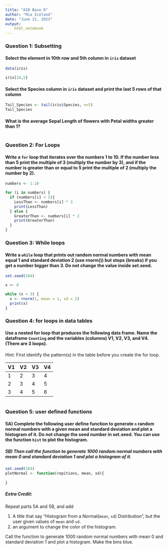 ```yaml
---
title: "A10 Base R"
author: "Mia Iceland"
date: "June 21, 2023"
output: 
    html_notebook
---
```


### Question 1: Subsetting

#### Select the element in 10th row and 5th column in `iris` dataset

```r
data(iris)

iris[10,5]

```


#### Select the Species column in `iris` dataset and print the last 5 rows of that column
```r

Tail_Species <- tail(iris$Species, n=5)
Tail_Species

```


#### What is the average Sepal Length of flowers with Petal widths greater than 1? 

```r



```

### Question 2: For Loops

#### Write a `for` loop that iterates over the numbers 1 to 10. If the number less than 5 print the multiple of 3 (multiply the number by 3), and if the number is greater than or equal to 5 print the multiple of 2 (multiply the number by 2). 

```r

numbers <- 1:10

for (i in numbers) {
  if (numbers[i] < 5){
    LessThan <- numbers[i] * 3
    print(LessThan)
  } else {
    GreaterThan <- numbers[i] * 2
    print(GreaterThan)
  }
}

```

### Question 3: While loops

#### Write a `while` loop that prints out random normal numbers with mean equal 1 and standard deviation 2 (use rnorm()) but stops (breaks) if you get a number bigger than 3. Do not change the value inside set.seed.
```r
set.seed(184)

x <- 0

while (x < 3) {
  x <- rnorm(1, mean = 1, sd = 2)
  print(x)
} 

```

### Question 4: for loops in data tables

#### Use a nested for loop that produces the following data frame. Name the dataframe  `Counting` and the variables (columns)  V1, V2, V3, and V4.  (There are 3 loops). 

Hint: First identify the pattern(s) in the table before you create the for loop.

| V1 | V2 | V3 | V4 |  
|:-- |:-- |:-- |:-- |
| 1 | 2 | 3 | 4 |  
| 2 | 3 | 4 | 5 |  
| 3 | 4 | 5 | 6 |  

```r

```

### Question 5: user defined functions

#### 5A) Complete the following user define function to generate `n` random normal numbers with a given mean and standard deviation and plot a histogram of it. Do not change  the seed number in set.seed. You can use the function `hist` to plot the histogram.  

##### 5B) Then call the function to generate 1000 random normal numbers with mean 0 and standard deviation 1 and plot a histogram of it.

```r
set.seed(184)
plotNormal <- function(repitions, mean, sd){
  
}


```

##### Extra Credit: 

Repeat parts 5A and 5B, and add 

1. A title that say "Histogram from a Normal(`mean`, `sd`) Distribution", but the user given values of `mean` and `sd`.
2. an argument to change the color of the histogram.  

Call the function to generate 1000 random normal numbers with mean 0 and standard deviation 1 and plot a histogram. Make the bins blue.

```r



```
